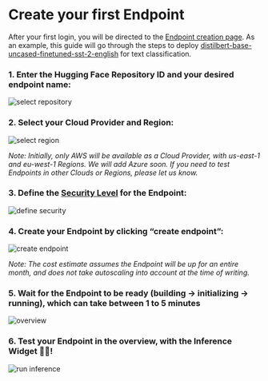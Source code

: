 # Create your first Endpoint

After your first login, you will be directed to the [Endpoint creation page](https://ui.endpoints.huggingface.co/new). As an example, this guide will go through the steps to deploy [distilbert-base-uncased-finetuned-sst-2-english](https://huggingface.co/distilbert-base-uncased-finetuned-sst-2-english) for text classification. 

### 1. Enter the Hugging Face Repository ID and your desired endpoint name:

<img src="https://github.com/huggingface/hf-endpoints-documentation/blob/main/assets/1_repository.png" alt="select repository" />

### 2. Select your Cloud Provider and Region:

<img src="https://github.com/huggingface/hf-endpoints-documentation/blob/main/assets/1_region.png" alt="select region" />

_Note: Initially, only AWS will be available as a Cloud Provider, with us-east-1 and eu-west-1 Regions. We will add Azure soon. If you need to test Endpoints in other Clouds or Regions, please let us know._

### 3. Define the [Security Level](#security-&-authentication) for the Endpoint:

<img src="https://github.com/huggingface/hf-endpoints-documentation/blob/main/assets/1_security.png" alt="define security" />

### 4. Create your Endpoint by clicking “create endpoint”: 

<img src="https://https://github.com/huggingface/hf-endpoints-documentation/blob/main/assets/1_create_cost.png" alt="create endpoint" />

_Note: The cost estimate assumes the Endpoint will be up for an entire month, and does not take autoscaling into account at the time of writing._

### 5. Wait for the Endpoint to be ready (building -> initializing -> running), which can take between 1 to 5 minutes

<img src="https://github.com/huggingface/hf-endpoints-documentation/blob/main/assets/overview.png" alt="overview" />

### 6. Test your Endpoint in the overview, with the Inference Widget  🏁🎉!

<img src="https://github.com/huggingface/hf-endpoints-documentation/blob/main/assets/inference.png" alt="run inference" />